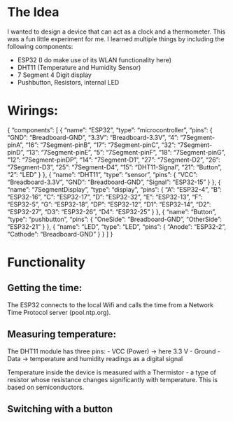 # The Idea

I wanted to design a device that can act as a clock and a thermometer. This was a fun little experiment for me. I learned multiple things by including the following components:

- ESP32 (I do make use of its WLAN functionality here)
- DHT11 (Temperature and Humidity Sensor)
- 7 Segment 4 Digit display
- Pushbutton, Resistors, internal LED

# Wirings:
{
  "components": [
    {
      "name": "ESP32",
      "type": "microcontroller",
      "pins": {
        "GND": "Breadboard-GND",
        "3.3V": "Breadboard-3.3V",
        "4": "7Segment-pinA",
        "16": "7Segment-pinB",
        "17": "7Segment-pinC",
        "32": "7Segment-pinD",
        "13": "7Segment-pinE",
        "5": "7Segment-pinF",
        "18": "7Segment-pinG",
        "12": "7Segment-pinDP",
        "14": "7Segment-D1",
        "27": "7Segment-D2",
        "26": "7Segment-D3",
        "25": "7Segment-D4",
        "15": "DHT11-Signal",
        "21": "Button",
        "2": "LED"
      }
    },
    {
      "name": "DHT11",
      "type": "sensor",
      "pins": {
        "VCC": "Breadboard-3.3V",
        "GND": "Breadboard-GND",
        "Signal": "ESP32-15"
      }
    },
    {
      "name": "7SegmentDisplay",
      "type": "display",
      "pins": {
        "A": "ESP32-4",
        "B": "ESP32-16",
        "C": "ESP32-17",
        "D": "ESP32-32",
        "E": "ESP32-13",
        "F": "ESP32-5",
        "G": "ESP32-18",
        "DP": "ESP32-12",
        "D1": "ESP32-14",
        "D2": "ESP32-27",
        "D3": "ESP32-26",
        "D4": "ESP32-25"
      }
    },
    {
      "name": "Button",
      "type": "pushbutton",
      "pins": {
        "OneSide": "Breadboard-GND",
        "OtherSide": "ESP32-21"
      }
    },
    {
      "name": "LED",
      "type": "LED",
      "pins": {
        "Anode": "ESP32-2",
        "Cathode": "Breadboard-GND"
      }
    }
  ]
}

# Functionality

## Getting the time:
The ESP32 connects to the local Wifi and calls the time from a Network Time Protocol server (pool.ntp.org).

## Measuring temperature:
The DHT11 module has three pins: 
- VCC (Power) -> here 3.3 V
- Ground
- Data -> temperature and humidity readings as a digital signal

Temperature inside the device is measured with a Thermistor - a type of resistor whose resistance changes significantly with temperature. This is based on semiconductors. 

## Switching with a button
